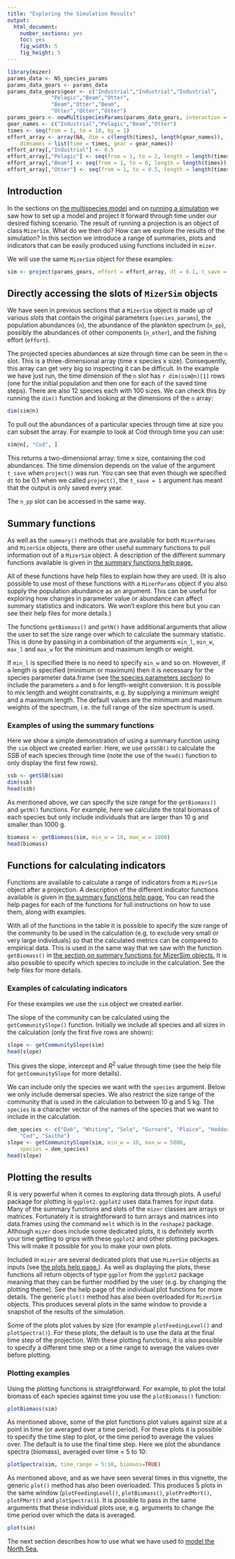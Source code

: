 ```yaml
---
title: "Exploring the Simulation Results"
output:
  html_document:
    number_sections: yes
    toc: yes
    fig_width: 5
    fig_height: 5
---
```


```r
library(mizer)
params_data <- NS_species_params
params_data_gears <- params_data
params_data_gears$gear <- c("Industrial","Industrial","Industrial",
		      "Pelagic","Beam","Otter",
		      "Beam","Otter","Beam",
		      "Otter","Otter","Otter")
params_gears <- newMultispeciesParams(params_data_gears, interaction = inter)
gear_names <- c("Industrial","Pelagic","Beam","Otter")
times <- seq(from = 1, to = 10, by = 1)
effort_array <- array(NA, dim = c(length(times), length(gear_names)),
    dimnames = list(time = times, gear = gear_names))
effort_array[,"Industrial"] <- 0.5
effort_array[,"Pelagic"] <- seq(from = 1, to = 2, length = length(times))
effort_array[,"Beam"] <- seq(from = 1, to = 0, length = length(times))
effort_array[,"Otter"] <- seq(from = 1, to = 0.5, length = length(times))
```


## Introduction {#sec:exploring}

In the sections on [the multispecies model](multispecies_model.html) and on
[running a simulation](running_a_simulation.html) we saw how to set up a model
and project it forward through time under our desired fishing scenario. The
result of running a projection is an object of class `MizerSim`. What do we then
do?  How can we explore the results of the simulation? In this section we
introduce a range of summaries, plots and indicators that can be easily produced
using functions included in `mizer`.

We will use the same `MizerSim` object for these examples:

```r
sim <- project(params_gears, effort = effort_array, dt = 0.1, t_save = 1)
```

## Directly accessing the slots of `MizerSim` objects

We have seen in previous sections that a `MizerSim` object is made up of various
*slots* that contain the original parameters (`species_params`), the population
abundances (`n`), the abundance of the plankton spectrum (`n_pp`), possibly the
abundances of other components (`n_other`), and the fishing effort (`effort`).

The projected species abundances at size through time can be seen in the `n`
slot.  This is a three-dimensional array (time x species x size). Consequently,
this array can get very big so inspecting it can be difficult. In the example we
have just run, the time dimension of the `n` slot has `r dim(sim@n)[1]` rows
(one for the initial population and then one for each of the saved time steps).
There are also 12 species each with 100 sizes. We can check this by running the
`dim()` function and looking at the dimensions of the `n` array:

```r
dim(sim@n)
```

To pull out the abundances of a particular species through time at size you can
subset the array. For example to look at Cod through time you can use:

```r
sim@n[, "Cod", ]
```

This returns a two-dimensional array: time x size, containing the cod
abundances. The time dimension depends on the value of the argument `t_save`
when `project()` was run. You can see that even though we specified `dt` to be
0.1 when we called `project()`, the `t_save = 1` argument has meant that the
output is only saved every year.

The `n_pp` slot can be accessed in the same way.

## Summary functions{#sec:summaries}

As well as the `summary()` methods that are available for both `MizerParams` and
`MizerSim` objects, there are other useful summary functions to pull information
out of a `MizerSim` object. A description of the different summary functions
available is given in [the summary functions help
page.](../reference/summary_functions.html)


<!--(see Table~\@ref(tab:summary_methods)). -->
All of these functions have help files to explain how they are used. (It is also
possible to use most of these functions with a `MizerParams` object if you also
supply the population abundance as an argument. This can be useful for exploring
how changes in parameter value or abundance can affect summary statistics and
indicators. We won't explore this here but you can see their help files for more
details.)

<!-- table was here -->

<!--

\begin{table}[ht]
    \begin{center}
	\begin{tabularx}{\linewidth}{r|X|X}
	\hline
	Function & Returns & Description \\
	\hline
	getSSB() & Two dimensional array (time x species) & Total Spawning Stock Biomass (SSB) of each species through time where SSB is calculated as the sum of weight of all mature individuals.\\
	getBiomass() & Two dimensional array (time x species) & Total biomass of each species through time.\\
	getN() & Two dimensional array (time x species) & Total abundance of each species through time.\\
	%getPhiPrey() & & \\
	getFeedingLevel() & Three dimensional array (time x species x size) & Feeding level of each species by size through time. \\
	%getPredRate() & &\\
	getM2() & Three dimensional array (time x species x size) & The predation mortality imposed on each species by size through time.\\
	getFMort() & Three dimensional array (time x species x size) & Total fishing mortality on each species by size through time.\\
	getFMortGear() & Four dimensional array (time x gear x species x size) & Fishing mortality on each species by each gear at size through time.\\
	%getZ() & & \\
	%getRDI & & \\
	%getRDD & & \\ % Need to add these
	getYieldGear() & Three dimensional array (time x gear x species) & Total yield by gear and species through time. \\
	getYield() & Two dimensional array (time x species) & Total yield of each species across all gears through time. \\
	\hline
	\end{tabularx}
	\caption{Summary functions for `MizerSim` objects.}
	 {#tab:summary_methods}
    \end{center}
\end{table}

-->

The functions `getBiomass()` and `getN()` have additional arguments that allow the
user to set the size range over which to calculate the summary statistic.  This
is done by passing in a combination of the arguments `min_l`, `min_w`, `max_l`
and `max_w` for the minimum and maximum length or weight.

If `min_l` is specified there is no need to specify `min_w` and so on. However,
if a length is specified (minimum or maximum) then it is necessary for the
species parameter data.frame (see [the species parameters
section](multispecies_model.html#sec:species_parameters_dataframe)) to include
the parameters `a` and `b` for length-weight conversion. It is possible to mix
length and weight constraints, e.g. by supplying a minimum weight and a maximum
length. The default values are the minimum and maximum weights of the spectrum,
i.e. the full range of the size spectrum is used.


### Examples of using the summary functions {#sec:summaries_example}

Here we show a simple demonstration of using a summary function using the `sim`
object we created earlier. Here, we use `getSSB()` to calculate the SSB of each
species through time (note the use of the `head()` function to only display the
first few rows).

```r
ssb <- getSSB(sim)
dim(ssb)
head(ssb)
```

As mentioned above, we can specify the size range for the `getBiomass()` and
`getN()` functions. For example, here we calculate the total biomass of each
species but only include individuals that are larger than 10 g and smaller than
1000 g.

```r
biomass <- getBiomass(sim, min_w = 10, max_w = 1000)
head(biomass)
```


## Functions for calculating indicators

Functions are available to calculate a range of indicators from a `MizerSim`
object after a projection. A description of the different indicator functions
available is given in [the summary functions help
page.](../reference/summary_functions.html) You can read the help pages for each
of the functions for full instructions on how to use them, along with examples.

With all of the functions in the table it is possible to specify the size range of
the community to be used in the calculation (e.g. to exclude very small or very
large individuals) so that the calculated metrics can be compared to empirical
data. This is used in the same way that we saw with the function `getBiomass()` in
[the section on summary functions for MizerSim
objects.](exploring_the_simulation_results.html#sec:summaries) It is also
possible to specify which species to include in the calculation.  See the help
files for more details.



<!-- table was here -->

<!--

\begin{table}[ht]
    \begin{center}
	\begin{tabularx}{\linewidth}{r|X|X}
	\hline
	function & Returns & Description \\
	\hline
	getProportionOfLargeFish() & A vector with values at each time step. & Calculates the proportion of large fish through time. The threshold value can be specified. It is possible to calculation the proportion of large fish based on either length or weight. \\
	getMeanWeight() & A vector with values at each saved time step.  & The mean weight of the community through time. This is calculated as the total biomass of the community divided by the total abundance.\\
	getMeanMaxWeight() & Depends on the `measure` argument. If `measure` = ``both'' then you get a matrix with two columns, one with values by numbers, the other with values by biomass at each saved time step. If `measure` = ``numbers'' or ``biomass'' you get a vector of the respective values at each saved time step. & The mean maximum weight of the community through time. This can be calculated by numbers or by biomass. See the help file for more details.\\
	getCommunitySlope() & A data.frame with four columns: time step, slope, intercept and $R^2$ value. & Calculates the slope of the community abundance spectrum through time by performing a linear regression on the logged total numerical abundance and logged body size. \\
	\hline
	\end{tabularx}
	\caption{Indicator functions for `MizerSim` objects.}
	 {#tab:indicator_methods}
    \end{center}
\end{table}

-->

### Examples of calculating indicators {#sec:indicators_example}

For these examples we use the `sim` object we created earlier.

The slope of the community can be calculated using the `getCommunitySlope()`
function. Initially we include all species and all sizes in the calculation (only
the first five rows are shown):

```r
slope <- getCommunitySlope(sim)
head(slope)
```

This gives the slope, intercept and $R^2$ value through time (see the help file
for `getCommunitySlope` for more details).

We can include only the species we want with the `species` argument. Below we
only include demersal species.  We also restrict the size range of the community
that is used in the calculation to between 10 g and 5 kg. The `species` is a
character vector of the names of the species that we want to include in the
calculation.

```r
dem_species <- c("Dab", "Whiting", "Sole", "Gurnard", "Plaice", "Haddock",
    "Cod", "Saithe")
slope <- getCommunitySlope(sim, min_w = 10, max_w = 5000, 
    species = dem_species)
head(slope)
```

## Plotting the results

R is very powerful when it comes to exploring data through plots.  A useful
package for plotting is `ggplot2`.  `ggplot2` uses data.frames for input data.
Many of the summary functions and slots of the `mizer` classes are arrays or
matrices. Fortunately it is straightforward to turn arrays and matrices into
data.frames using the command `melt` which is in the `reshape2` package.
Although `mizer` does include some dedicated plots, it is definitely worth your
time getting to grips with these `ggplot2` and other plotting packages. This
will make it possible for you to make your own plots.

Included in `mizer` are several dedicated plots that use `MizerSim` objects as
inputs (see [the plots help page.](../reference/plotting_functions.html)). As
well as displaying the plots, these functions all return objects of type `ggplot`
from the `ggplot2` package meaning that they can be further modified by the user
(e.g. by changing the plotting theme). See the help page of the individual plot
functions for more details. The generic `plot()` method has also been overloaded
for `MizerSim` objects. This produces several plots in the same window to
provide a snapshot of the results of the simulation.

Some of the plots plot values by size (for example `plotFeedingLevel()` and
`plotSpectra()`). For these plots, the default is to use the data at the final
time step of the projection. With these plotting functions, it is also possible to
specify a different time step or a time range to average the values over before
plotting.

<!-- table was here -->

<!--

\begin{table}[ht]
    \begin{center}
	\begin{tabularx}{\linewidth}{r|X}
	\hline
	Plot & Description \\
	\hline
	plotBiomass() & Plots the total biomass of each species through time. A time range to be plotted can be specified. The size range of the community can be specified in the same way as the function `getBiomass()`.\\
	plotSpectra() & Plots the abundance (biomass or numbers) spectra of each species and the plankton community. It is possible to specify a minimum size which is useful for truncating the plot. \\
	plotFeedingLevel() & Plots the feeding level of each species against size.\\
	plotPredMort() & Plots the predation mortality of each species against size.\\
	plotFMort() & Plots the total fishing mortality of each species against size.\\
	plotYield() & Plots the total yield of each species across all fishing gears against time.\\
	plotYieldGear() & Plots the total yield of each species by gear against time.\\
	plot() & Produces 5 plots (`plotFeedingLevel()`, `plotBiomass()`, `plotPredMort()`, `plotFMort()` and `plotSpectra()`) in the same window as a summary.\\
	\hline
	\end{tabularx}
	\caption{Plot functions for `MizerSim` objects.}
	 {#tab:plots}
    \end{center}
\end{table}

-->

### Plotting examples {#sec:plot_examples}

Using the plotting functions is straightforward. For example, to plot the total biomass of each species against time you use the `plotBiomass()` function:

```r
plotBiomass(sim)
```

As mentioned above, some of the plot functions plot values against size at a point in time (or averaged over a time period).
For these plots it is possible to specify the time step to plot, or the time period to average the values over. The default is to use the final time step.
Here we plot the abundance spectra (biomass), averaged over time = 5 to 10:

```r
plotSpectra(sim, time_range = 5:10, biomass=TRUE)
```


As mentioned above, and as we have seen several times in this vignette, the generic `plot()` method has also been overloaded.  This produces 5 plots in the same window (`plotFeedingLevel()`, `plotBiomass()`, `plotPredMort()`, `plotFMort()` and `plotSpectra()`). It is possible to pass in the same arguments that these individual plots use, e.g. arguments to change the time period over which the data is averaged.

```r
plot(sim)
```

The next section describes how to use what we have used to [model the North Sea.](a_multispecies_model_of_the_north_sea.html) 